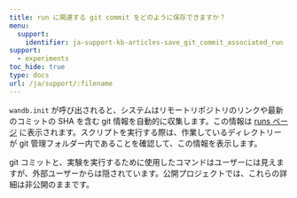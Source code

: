 ```yaml
---
title: run に関連する git commit をどのように保存できますか？
menu:
  support:
    identifier: ja-support-kb-articles-save_git_commit_associated_run
support:
  - experiments
toc_hide: true
type: docs
url: /ja/support/:filename
---
```

`wandb.init` が呼び出されると、システムはリモートリポジトリのリンクや最新のコミットの SHA を含む git 情報を自動的に収集します。この情報は [runs ページ](/ja/guides/models/track/runs/#view-logged-runs) に表示されます。スクリプトを実行する際は、作業しているディレクトリーが git 管理フォルダー内であることを確認して、この情報を表示します。

git コミットと、実験を実行するために使用したコマンドはユーザーには見えますが、外部ユーザーからは隠されています。公開プロジェクトでは、これらの詳細は非公開のままです。